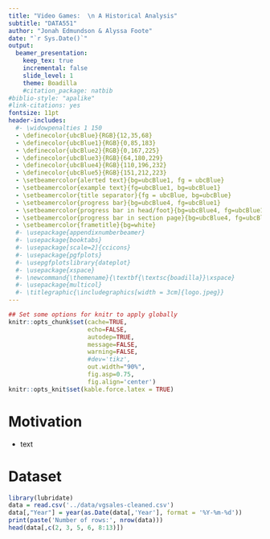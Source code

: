 ```yaml
---
title: "Video Games:  \n A Historical Analysis"
subtitle: "DATA551"
author: "Jonah Edmundson & Alyssa Foote"
date: "`r Sys.Date()`"
output:
  beamer_presentation:
    keep_tex: true
    incremental: false
    slide_level: 1
    theme: Boadilla
    #citation_package: natbib
#biblio-style: "apalike"
#link-citations: yes
fontsize: 11pt
header-includes:
  #- \widowpenalties 1 150
  - \definecolor{ubcBlue}{RGB}{12,35,68}
  - \definecolor{ubcBlue1}{RGB}{0,85,183}
  - \definecolor{ubcBlue2}{RGB}{0,167,225}
  - \definecolor{ubcBlue3}{RGB}{64,180,229}
  - \definecolor{ubcBlue4}{RGB}{110,196,232}
  - \definecolor{ubcBlue5}{RGB}{151,212,223}
  - \setbeamercolor{alerted text}{bg=ubcBlue1, fg = ubcBlue}
  - \setbeamercolor{example text}{fg=ubcBlue1, bg=ubcBlue1}
  - \setbeamercolor{title separator}{fg = ubcBlue, bg=ubcBlue}
  - \setbeamercolor{progress bar}{bg=ubcBlue4, fg=ubcBlue1}
  - \setbeamercolor{progress bar in head/foot}{bg=ubcBlue4, fg=ubcBlue1}
  - \setbeamercolor{progress bar in section page}{bg=ubcBlue4, fg=ubcBlue1}
  - \setbeamercolor{frametitle}{bg=white}
  #- \usepackage{appendixnumberbeamer}
  #- \usepackage{booktabs}
  #- \usepackage[scale=2]{ccicons}
  #- \usepackage{pgfplots}
  #- \usepgfplotslibrary{dateplot}
  #- \usepackage{xspace}
  #- \newcommand{\themename}{\textbf{\textsc{boadilla}}\xspace}
  #- \usepackage{multicol}
  #- \titlegraphic{\includegraphics[width = 3cm]{logo.jpeg}}
---
```


```r
## Set some options for knitr to apply globally
knitr::opts_chunk$set(cache=TRUE,
                      echo=FALSE,
                      autodep=TRUE,
                      message=FALSE,
                      warning=FALSE,
                      #dev='tikz',
                      out.width="90%",
                      fig.asp=0.75,
                      fig.align='center')
knitr::opts_knit$set(kable.force.latex = TRUE)
```

# Motivation

* text


# Dataset

\footnotesize
```r
library(lubridate)
data = read.csv('../data/vgsales-cleaned.csv')
data[,"Year"] = year(as.Date(data[,'Year'], format = '%Y-%m-%d'))
print(paste('Number of rows:', nrow(data)))
head(data[,c(2, 3, 5, 6, 8:13)])
```

